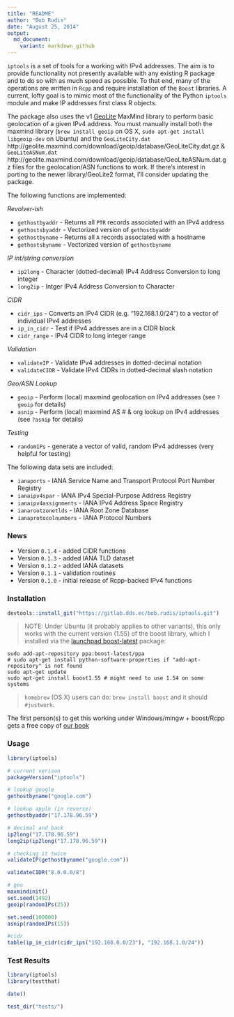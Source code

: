 ```yaml
---
title: "README"
author: "Bob Rudis"
date: "August 25, 2014"
output:
  md_document:
    variant: markdown_github
---
```


`iptools` is a set of tools for a working with IPv4 addresses. The aim is to provide functionality not presently available with any existing R package and to do so with as much speed as possible. To that end, many of the operations are written in `Rcpp` and require installation of the `Boost` libraries. A current, lofty goal is to mimic most of the functionality of the Python `iptools` module and make IP addresses first class R objects.

The package also uses the v1 [GeoLite](http://dev.maxmind.com/geoip/legacy/geolite/) MaxMind library to perform basic geolocation of a given IPv4 address. You must manually install both the maxmind library (`brew install geoip` on OS X, `sudo apt-get install libgeoip-dev` on Ubuntu) and the `GeoLiteCity.dat` http://geolite.maxmind.com/download/geoip/database/GeoLiteCity.dat.gz & `GeoLiteASNum.dat`  http://geolite.maxmind.com/download/geoip/database/GeoLiteASNum.dat.gz files for the geolocation/ASN functions to work. If there's interest in porting to the newer \code{libmaxminddb} library/GeoLite2 format, I'll consider updating the package.

The following functions are implemented:

*Revolver-ish*

- `gethostbyaddr` - Returns all `PTR` records associated with an IPv4 address
- `gethostsbyaddr` - Vectorized version of `gethostbyaddr`
- `gethostbyname` - Returns all `A` records associated with a hostname
- `gethostsbyname` - Vectorized version of `gethostbyname`

*IP int/string conversion*

- `ip2long` - Character (dotted-decimal) IPv4 Address Conversion to long integer
- `long2ip` - Intger IPv4 Address Conversion to Character

*CIDR*

- `cidr_ips` - Converts an IPv4 CIDR (e.g. "192.168.1.0/24") to a vector of individual IPv4 addresses
- `ip_in_cidr` - Test if IPv4 addresses are in a CIDR block
- `cidr_range` - IPv4 CIDR to long integer range

*Validation*

- `validateIP` - Validate IPv4 addresses in dotted-decimal notation
- `validateCIDR` - Validate IPv4 CIDRs in dotted-decimal slash notation

*Geo/ASN Lookup*

- `geoip` - Perform (local) maxmind geolocation on IPv4 addresses (see `?geoip` for details)
- `asnip` - Perform (local) maxmind AS # & org lookup on IPv4 addresses (see `?asnip` for details)

*Testing*

- `randomIPs` - generate a vector of valid, random IPv4 addresses (very helpful for testing)

The following data sets are included:

- `ianaports` - IANA Service Name and Transport Protocol Port Number Registry
- `ianaipv4spar` - IANA IPv4 Special-Purpose Address Registry
- `ianaipv4assignments` - IANA IPv4 Address Space Registry
- `ianarootzonetlds` - IANA Root Zone Database
- `ianaprotocolnumbers` - IANA Protocol Numbers

### News

- Version `0.1.4` - added CIDR functions
- Version `0.1.3` - added IANA TLD dataset
- Version `0.1.2` - added IANA datasets
- Version `0.1.1` - validation routines
- Version `0.1.0` - initial release of Rcpp-backed IPv4 functions

### Installation

```r
devtools::install_git("https://gitlab.dds.ec/bob.rudis/iptools.git")
```

>NOTE: Under Ubuntu (it probably applies to other variants), this only works with the current version (1.55) of the boost library, which I installed via the [launchpad boost-latest](https://launchpad.net/~boost-latest/+archive/ubuntu/ppa/+packages) package:

    sudo add-apt-repository ppa:boost-latest/ppa
    # sudo apt-get install python-software-properties if "add-apt-repository" is not found
    sudo apt-get update
    sudo apt-get install boost1.55 # might need to use 1.54 on some systems
    
>`homebrew` (OS X) users can do: `brew install boost` and it should `#justwork`.

The first person(s) to get this working under Windows/mingw + boost/Rcpp gets a free copy of [our book](http://dds.ec/amzn)

### Usage

```r
library(iptools)

# current verison
packageVersion("iptools")

# lookup google
gethostbyname("google.com")

# lookup apple (in reverse)
gethostbyaddr("17.178.96.59")

# decimal and back
ip2long("17.178.96.59")
long2ip(ip2long("17.178.96.59"))

# checking it twice
validateIP(gethostbyname("google.com"))

validateCIDR("8.0.0.0/8")

# geo
maxmindinit()
set.seed(1492)
geoip(randomIPs(25))

set.seed(100000)
asnip(randomIPs(15))

#cidr
table(ip_in_cidr(cidr_ips("192.168.0.0/23"), "192.168.1.0/24"))
```

### Test Results

```r
library(iptools)
library(testthat)

date()

test_dir("tests/")

```
